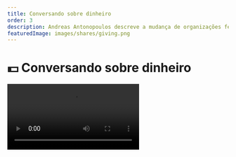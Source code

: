 ```yaml
---
title: Conversando sobre dinheiro
order: 3
description: Andreas Antonopoulos descreve a mudança de organizações fechadas para plataformas abertas para protocolos sem dono e descreve a aparência histórica e os usos do dinheiro.
featuredImage: images/shares/giving.png
---
```


# 💵 Conversando sobre dinheiro

<Video src="https://www.youtube-nocookie.com/embed/n-EpKQ6xIJs" />

Essa palestra um pouco antiga do Andreas Antonopoulos faz parte de uma playlist valiosa para estabelecer o cenário em nosso estudo atual. Andreas foi um dos primeiros, e permanece talvez o mais famoso, apresentadores do Bitcoin e das ideias que o constituem. Muitas de suas palestras e apresentações já se tornaram artefatos culturais.

## Como isso se encaixa no Kernel?

Esta palestra oferece um contexto histórico do dinheiro e descreve por que a Bitcoin é importante dentro desse cenário. Ela foi escolhido para o Kernel, em particular, porque ela fala diretamente sobre:

<Process>

Dinheiro e discurso, e quão estreitamente entrelaçados estes dois sempre foram.

Valor no sentido mais amplo e histórico, com muitos exemplos pertinentes.

Significado. Não se trata de dinheiro para a internet: trata-se da internet do dinheiro.

</Process>

## Resumo

Esses resumos apresentam as citações mais relevantes do link acima, com pequenos trechos de comentários adicionais quando necessário. 

> "Se você vê o dinheiro como uma forma de tecnologia, quão antiga é essa tecnologia? [...] É surpreendente ver que as pessoas sempre vão dizer “Ah, uns 400 anos”, “1000 anos de idade”, “alguns milhares de anos””. Na verdade, nós não sabemos quão antigo o dinheiro é [...] Estamos ainda para descobrir alguma civilização que não tinha dinheiro. Então, nós sabemos que ele é, no mínimo, tão antigo quanto as civilizações."

> "Uma coisa que realmente surpreende as pessoas é o dinheiro ser mais antigo que a escrita. A maneira como sabemos disso é que os primeiros exemplos de escrita [cuneiforme e hieróglifos] que temos são escritos sobre dinheiro - eles são livros contábeis. A escrita é mais antiga que a roda? Não sei, mas sabemos que rodas eram usadas como dinheiro. O dinheiro é uma tecnologia antiga."

Não é pouca coisa falar sobre "construir um dinheiro melhor" porque, na verdade, estamos falando de uma construção simbólica que se estende além da história registrada. Cada vez que houve uma inovação significativa em como o dinheiro é expresso e/ou usado, coisas muito interessantes aconteceram tanto nas formas como na escala em que os humanos se organizam.

> "Os primatas podem ser ensinados a usar o dinheiro: ou seja, existem estudos que mostram que você pode ensiná-los que pedras específicas podem ser trocadas por bananas. Muito rapidamente eles inventam o assalto à mão armada e a prostituição. O que isso nos diz sobre a natureza do dinheiro? O insight importante aqui é que o dinheiro é uma forma de comunicação. Em seu nível mais básico, o dinheiro não é valor, mas sim representa uma abstração de valor. É uma forma de comunicar valor. O dinheiro é uma linguagem.

Se o dinheiro é uma linguagem, o que significa uma inovação que torna seu meio logicamente descentralizado? Pode significar que ninguém controlará a expressão do valor econômico, exatamente da mesma forma que ninguém controla o significado das palavras: elas são alcançadas consensualmente por meio do uso comum. O que você escolherá dizer nesta língua antiga que estamos revitalizando?

<Flash>

<Card>

Prompt: Qual tecnologia é mais antiga: escrita ou dinheiro?

Dinheiro

</Card>

</Flash>

Assim que desenvolvermos a capacidade de programar esse meio usando um script Turing completo, talvez precisemos começar a pensar em tudo isso não em termos de uma nova linguagem e sim como um desenvolvimento da própria ordem da linguagem, mas falaremos mais sobre isso depois.

> "Comunicar valor uns aos outros é a base da criação de laços sociais. O dinheiro é uma ferramenta social importante."

O dinheiro como tecnologia linguística é (e sempre foi) sobre a escala em que você pode jogar seu jogo de coordenação. A escala agora é planetária. Você está pronto para fazer sua jogada?

## Para os céticos

> "Pense em quantas vezes a tecnologia do dinheiro foi transformada. Basicamente, a comunicação de valor pode ocorrer por meio de uma troca de coisas de igual valor. A primeira grande evolução tecnológica é trocar algo que você não pode comer: conchas, miçangas, penas, nós em uma corda, etc., para que o dinheiro assuma uma forma mais abstrata. Ele se afasta do consumo tangível de valor intrínseco e se torna algo que se refere ao valor como uma abstração. Os metais preciosos rapidamente se tornaram a forma mais popular de fazer isso porque eles são escassos, transportáveis, divisíveis e universalmente valorizados para fins estéticos. Demorou milhares de anos para esta invenção se enraizar, e vemos isso ocorrendo na época da revolução agrária. Depois, nada por alguns milhares de anos. Então surgiu a ideia de que eu posso depositar meu ouro com alguém de confiança, eles podem emitir um certificado em papel para o meu depósito, e eu posso negociar esse papel."

> "Com cada revolução tecnológica do dinheiro, surge o ceticismo; e este é o momento de maior ceticismo de nossa história. A mudança para o papel foi altamente controversa. Demorou cerca de 400 anos para que o papel como dinheiro se tornasse amplamente aceito. Então, 60 anos atrás, vimos uma nova forma de dinheiro na forma de cartões de plástico. Na verdade, os primeiros cartões eram de papel, mas depois o Diner's Club nos Estados Unidos criou o primeiro cartão de crédito identificável (que originalmente era uma forma de um traveller check)."

> "Agora temos o Bitcoin, que representa uma nova forma de 'fazer dinheiro' e é tão radical quanto a mudança dos metais preciosos para o papel, talvez até mais. Isso ocorre porque nossa história como espécie tem a ver com expressões tangíveis de riqueza, e agora estamos lidando com uma forma de dinheiro em rede que é totalmente abstrata”.

Estamos realmente olhando para uma mudança de fase no poder expressivo do dinheiro: ou seja, agora ele pode ser programado para fazer coisas dinamicamente, além de ser negociado. Por que importa que agora tenhamos uma forma de dinheiro programável centralizada na rede que é totalmente abstrata?

Bem, o que é o dinheiro, como ele é criado e quem pode distribuí-lo vai ao cerne das formas pelas quais todos somos incentivados a agir. Os incentivos podem ser pensados como os sociais, políticos e neurobiológicos primitivos que definem os tipos de comportamento que expressamos - individual e coletivamente - e, portanto, os tipos de experiência consciente que valorizamos, tanto pessoal quanto comunitariamente. Programar tais comportamentos primitivos de maneira centrada na rede, onde o significado é alcançado consensualmente, oferece nada menos que a possibilidade de ampliar os horizontes da consciência humana.

## Protocolos abertos e uma rede de valor

<InfoBlock>
    
"Protocolos são apenas formas de comunicação de comum acordo. Um protocolo incorpora uma arquitetura de participação." - [Matt Webb](https://interconnected.org/home/2022/08/11/casi)

</InfoBlock>

> "Bitcoin não é apenas dinheiro digital (já temos isso). Bitcoin é uma transformação fundamental na tecnologia do dinheiro. Então, vamos falar sobre arquitetura de rede, porque a Bitcoin não está acontecendo no vácuo; está acontecendo em um momento na história onde estamos vendo uma transformação em muitas instituições sociais, ou seja, a era da rede descentralizada. A internet propiciou a transformação de muitas organizações e instituições hierárquicas fechadas em plataformas. Começamos a ver a introdução de interfaces - APIs - onde as informações podem fluir para dentro e para fora da organização. Agora, transformações ainda maiores estão ocorrendo, com a mudança de plataformas para protocolos; a diferença é que, em protocolos, não há apelo central. TCP/IP não funciona com referência a um serviço provedor; TCP/IP funciona, sem contexto, em qualquer lugar do mundo. Você não precisa criar uma conta, basta usar o idioma. Após passar de uma plataforma para um idioma, ele cria uma série de novas possibilidades.

Bitcoin é o primeiro protocolo de dinheiro organizado em rede e isso significa que ele existe sem referência a uma instituição ou plataforma.

Depois que compreender que o dinheiro é uma linguagem usada desde tempos imemoriais para comunicar valor, e que em 2009 vimos uma mudança de fase de plataformas controladas e fechadas para protocolos abertos e sem permissão; você entendeu tudo. O que importa agora são os precedentes que estabelecemos como primeiros usuários desses novos protocolos.

<Flash>

<Card>

Prompt: Bitcoin transforma a tecnologia do dinheiro em um protocolo centrado na rede. Como tal, não é um novo tipo de linguagem, mas um desenvolvimento da _____ da linguagem. 

Ordem

</Card>

</Flash>

> "O dinheiro 'peer-to-peer' refere-se a uma arquitetura que descreve o relacionamento entre os participantes em um sistema (distribuído). A arquitetura do Bitcoin é peer-to-peer porque cada participante na rede fala o protocolo Bitcoin no mesmo nível . Não há nodos de Bitcoin "especiais". Isso significa que cada par trata cada transação da mesma forma; não há contexto no sistema do par além daquele que obtém da rede."

O contexto e o estado são críticos em sistemas distribuídos, porque são compartilhados entre todos os pares que podem, portanto, mudar esse estado de acordo com certas regras, se falarem o idioma acordado. Isso é muito diferente de uma arquitetura cliente-servidor como a executada pelo Facebook, que mantém o controle total sobre o estado, bem como sobre seus dados.

## Mestre-escravo vs “peer-to-peer”

> "Dinheiro é um tema sobre o qual não falamos ou ensinamos, e talvez isso seja resultado da arquitetura. Metais preciosos armazenados em um cofre que corresponde a um papel significa que, o dinheiro nessa expressão é uma forma de dívida, empobrecendo nossas discussões. Quantos de vocês têm dinheiro em um banco? [todos levantam as mãos] Nenhum de vocês tem dinheiro em um banco! Vocês emprestaram seu dinheiro a um banco: não é a mesma coisa."

A relação banco-cliente é uma forma anterior da mesma arquitetura cliente-servidor, e o dinheiro envolvido aqui existe apenas em um livro-razão ao qual você não tem acesso ou capacidade de influenciar.

> "Outro termo usado para essa arquitetura cliente-servidor na qual você mantém apenas uma cópia é uma arquitetura mestre-escravo. Se você pensar nas tecnologias anteriores de dinheiro usando essa arquitetura mestre-escravo, terá que fazer uma pergunta incômoda: Quem é o escravo?"

> "Bitcoin é totalmente diferente, porque você não deve nada a ninguém, nem ninguém deve nada a você. Não é um sistema baseado em dívida. É um sistema baseado na propriedade absoluta de um token abstrato. No Bitcoin, a posse é 10/10. O Bitcoin é uma transformação fundamental porque muda radicalmente a arquitetura do dinheiro para uma onde todos os participantes são iguais, e onde uma transação não tem estado ou contexto além daquele necessário para obedecer às regras de uma rede que ninguém controla... Seu dinheiro é seu, ninguém pode censurá-lo, apreendê-lo ou congelá-lo. Ninguém pode lhe dizer o que fazer com seu dinheiro."

O ponto sobre a arquitetura é fundamental para entender as intenções mais profundas deste curso do Kernel: queremos ensiná-lo a ver os padrões ocultos nas coisas, para que você possa processar com mais eficiência todas as informações que chegam até você e escolher os bits mais relevantes, com base em uma compreensão firme dos fundamentos, o que o ajudará a transformar seus conhecimentos e habilidades naqueles necessários para reformular a web, agora que temos protocolos para dinheiro.

> "Em vez de focar no valor intrínseco, devemos pensar na utilidade intrínseca. O Bitcoin representa um momento de imensa utilidade intrínseca: é software como dinheiro, dinheiro como tipo de conteúdo, dinheiro como serviço. O dinheiro programável fornece utilidades que o torna muito mais do que apenas dinheiro para a internet: ele o transforma na inter-net do dinheiro.

<Flash>

<Card>

Prompt: Bitcoin representa uma mudança de uma arquitetura mestre-escravo por dinheiro para o quê?

Peer-to-peer

</Card>

</Flash>

Mais tarde, na sessão de perguntas e respostas, Andreas afirma que "Bitcoin é uma escolha; é opcional". Então, a internet do dinheiro não é um dado adquirido: é o que estamos construindo agora. É nossa responsabilidade torná-lo transparente e eminentemente utilizável, mantendo-o ponto a ponto, sem fronteiras, aberto e justo.

> "Curiosamente, acho que o blockchain criará um tipo totalmente novo de bem comum, que nunca vimos antes. Se você aceitar a ideia de que o Bitcoin, ou algo parecido, continuará a existir, chegaremos a um lugar onde - pela primeira vez na história - temos um registro histórico compartilhado que não decai com o tempo e não pode ser mudado: história imutável para sempre [...] Essa história imutável se tornará um bem comum com uma escala no tempo que nunca tivemos antes, em qualquer civilização (mesmo aquelas que esculpiram seus livros contábeis em pedra).

Qual é o seu horizonte temporal? Sua vida? A vida dos seus filhos? Ou algo mais profundo e duradouro do que todas essas gerações transitórias?